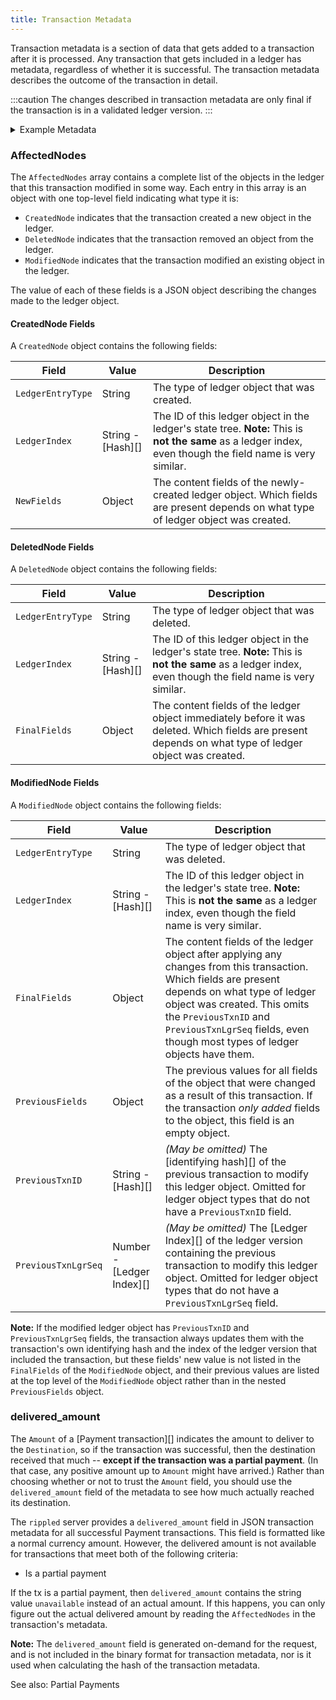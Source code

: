 ```yaml
---
title: Transaction Metadata
---
```

Transaction metadata is a section of data that gets added to a transaction after it is processed. Any transaction that gets included in a ledger has metadata, regardless of whether it is successful. The transaction metadata describes the outcome of the transaction in detail.

:::caution
The changes described in transaction metadata are only final if the transaction is in a validated ledger version.
:::

<details>

<summary>Example Metadata</summary>

The following JSON object shows the metadata for [a complex cross-currency payment](https://xrpcharts.ripple.com/#/transactions/8C55AFC2A2AA42B5CE624AEECDB3ACFDD1E5379D4E5BF74A8460C5E97EF8706B):&#x20;

```json
{
  "AffectedNodes": [
    {
      "ModifiedNode": {
        "FinalFields": {
          "Account": "r9ZoLsJHzMMJLpvsViWQ4Jgx17N8cz1997",
          "Balance": "77349986",
          "Flags": 0,
          "OwnerCount": 2,
          "Sequence": 9
        },
        "LedgerEntryType": "AccountRoot",
        "LedgerIndex": "1E7E658C2D3DF91EFAE5A12573284AD6F526B8F64DD12F013C6F889EF45BEA97",
        "PreviousFields": {
          "OwnerCount": 3
        },
        "PreviousTxnID": "55C11248ACEFC2EFD59755BF88867783AC18EA078517108F942069C2FBE4CF5C",
        "PreviousTxnLgrSeq": 35707468
      }
    },
    {
      "ModifiedNode": {
        "FinalFields": {
          "Balance": {
            "currency": "USD",
            "issuer": "rrrrrrrrrrrrrrrrrrrrBZbvji",
            "value": "2298.927882138068"
          },
          "Flags": 1114112,
          "HighLimit": {
            "currency": "USD",
            "issuer": "rLEsXccBGNR3UPuPu2hUXPjziKC3qKSBun",
            "value": "0"
          },
          "HighNode": "000000000000006B",
          "LowLimit": {
            "currency": "USD",
            "issuer": "rpvvAvaZ7TXHkNLM8UJwCTU6yBU2jDTJ1P",
            "value": "1000000000"
          },
          "LowNode": "0000000000000007"
        },
        "LedgerEntryType": "RippleState",
        "LedgerIndex": "220DDA7164F3F41F3C5223FA3125D4CD368EBB4FB954B5FBFFB6D1EA6DACDD5E",
        "PreviousFields": {
          "Balance": {
            "currency": "USD",
            "issuer": "rrrrrrrrrrrrrrrrrrrrBZbvji",
            "value": "2297.927882138068"
          }
        },
        "PreviousTxnID": "1DB2F9C67C3F42F7B8AB02BA2264254A78A201EC8A9974A1CACEFD51545B1263",
        "PreviousTxnLgrSeq": 43081739
      }
    },
    {
      "ModifiedNode": {
        "FinalFields": {
          "Balance": {
            "currency": "USD",
            "issuer": "rrrrrrrrrrrrrrrrrrrrBZbvji",
            "value": "33403.80553244443"
          },
          "Flags": 1114112,
          "HighLimit": {
            "currency": "USD",
            "issuer": "rhub8VRN55s94qWKDv6jmDy1pUykJzF3wq",
            "value": "0"
          },
          "HighNode": "0000000000001A40",
          "LowLimit": {
            "currency": "USD",
            "issuer": "rd5Sx93pCMgfxwBuofjen2csoFYmY8VrT",
            "value": "1000000000"
          },
          "LowNode": "0000000000000000"
        },
        "LedgerEntryType": "RippleState",
        "LedgerIndex": "38569918AF54B520463CFDDD00EB5ADD8768039BD94E61A5E25C387EA4FDC9A3",
        "PreviousFields": {
          "Balance": {
            "currency": "USD",
            "issuer": "rrrrrrrrrrrrrrrrrrrrBZbvji",
            "value": "33402.80752845242"
          }
        },
        "PreviousTxnID": "38A0E82ADC2DA6C6D59929B73E9812CD1E1384E452FD23D0717EA0037E2FC9E3",
        "PreviousTxnLgrSeq": 43251694
      }
    },
    {
      "ModifiedNode": {
        "FinalFields": {
          "Account": "rBndiPPKs9k5rjBb7HsEiqXKrz8AfUnqWq",
          "BookDirectory": "4627DFFCFF8B5A265EDBD8AE8C14A52325DBFEDAF4F5C32E5B09B13AC59DBA5E",
          "BookNode": "0000000000000000",
          "Flags": 0,
          "OwnerNode": "0000000000000000",
          "Sequence": 407556,
          "TakerGets": {
            "currency": "USD",
            "issuer": "rvYAfWj5gh67oV6fW32ZzP3Aw4Eubs59B",
            "value": "75.1379833998197"
          },
          "TakerPays": "204986996"
        },
        "LedgerEntryType": "Offer",
        "LedgerIndex": "557BDD35E40EAFFE0AC98108A0F4AC4BB812A168CFD5B4E35475F42A60ABD9C8",
        "PreviousFields": {
          "TakerGets": {
            "currency": "USD",
            "issuer": "rvYAfWj5gh67oV6fW32ZzP3Aw4Eubs59B",
            "value": "76.1399833998197"
          },
          "TakerPays": "207720593"
        },
        "PreviousTxnID": "961C575073788979815F103D065CEE449D2EA6EFE8FC8C33C26EC08586925D90",
        "PreviousTxnLgrSeq": 43251680
      }
    },
    {
      "ModifiedNode": {
        "FinalFields": {
          "Account": "r9KG7Du7aFmABzMvDnwuvPaEoMu4Eurwok",
          "Balance": "8080207629",
          "Flags": 0,
          "OwnerCount": 6,
          "Sequence": 1578765
        },
        "LedgerEntryType": "AccountRoot",
        "LedgerIndex": "5A667CB5FBAB4143EDEFBD6EDDD4B6D19C905209C8EE16486D5D7CD6CB083E78",
        "PreviousFields": {
          "Balance": "8080152531",
          "Sequence": 1578764
        },
        "PreviousTxnID": "E3CDFD288620871455634DC1E56439136AACA1DDBCE987BE12F97486AB477375",
        "PreviousTxnLgrSeq": 43251694
      }
    },
    {
      "DeletedNode": {
        "FinalFields": {
          "Account": "r9ZoLsJHzMMJLpvsViWQ4Jgx17N8cz1997",
          "BookDirectory": "A6D5D1C1CC92D56FDDFD4434FB10BD31F63EB991DA3C756653071AFD498D0000",
          "BookNode": "0000000000000000",
          "Flags": 0,
          "OwnerNode": "0000000000000000",
          "PreviousTxnID": "DB028A461E98B0398CAD65F2871B381A6D0B9A21662CA5B033438D83C518C0F2",
          "PreviousTxnLgrSeq": 35686129,
          "Sequence": 7,
          "TakerGets": {
            "currency": "EUR",
            "issuer": "rhub8VRN55s94qWKDv6jmDy1pUykJzF3wq",
            "value": "2.5"
          },
          "TakerPays": {
            "currency": "ETH",
            "issuer": "rcA8X3TVMST1n3CJeAdGk1RdRCHii7N2h",
            "value": "0.05"
          }
        },
        "LedgerEntryType": "Offer",
        "LedgerIndex": "6AA7E5121FEB456F0A899E3D6F25D62ABB408BB67B91C9270E13714401ED72B5"
      }
    },
    {
      "ModifiedNode": {
        "FinalFields": {
          "Account": "rd5Sx93pCMgfxwBuofjen2csoFYmY8VrT",
          "Balance": "8251028196",
          "Flags": 0,
          "OwnerCount": 4,
          "Sequence": 274
        },
        "LedgerEntryType": "AccountRoot",
        "LedgerIndex": "6F830A1B38F827CD4BEC946A40F1E2DF726FC22AFC3918FD621567AF17F49F3A",
        "PreviousFields": {
          "Balance": "8253816902"
        },
        "PreviousTxnID": "38A0E82ADC2DA6C6D59929B73E9812CD1E1384E452FD23D0717EA0037E2FC9E3",
        "PreviousTxnLgrSeq": 43251694
      }
    },
    {
      "ModifiedNode": {
        "FinalFields": {
          "Account": "rd5Sx93pCMgfxwBuofjen2csoFYmY8VrT",
          "BookDirectory": "79C54A4EBD69AB2EADCE313042F36092BE432423CC6A4F784E0CB6D74F25A336",
          "BookNode": "0000000000000000",
          "Flags": 0,
          "OwnerNode": "0000000000000000",
          "Sequence": 273,
          "TakerGets": "8246341599",
          "TakerPays": {
            "currency": "USD",
            "issuer": "rhub8VRN55s94qWKDv6jmDy1pUykJzF3wq",
            "value": "2951.147613535471"
          }
        },
        "LedgerEntryType": "Offer",
        "LedgerIndex": "7FD1EAAE17B7D68AE640FFC56CECC3999B4F938EFFF6EA6887B6CC8BD9DBDC63",
        "PreviousFields": {
          "TakerGets": "8249130305",
          "TakerPays": {
            "currency": "USD",
            "issuer": "rhub8VRN55s94qWKDv6jmDy1pUykJzF3wq",
            "value": "2952.145617527486"
          }
        },
        "PreviousTxnID": "38A0E82ADC2DA6C6D59929B73E9812CD1E1384E452FD23D0717EA0037E2FC9E3",
        "PreviousTxnLgrSeq": 43251694
      }
    },
    {
      "ModifiedNode": {
        "FinalFields": {
          "Balance": {
            "currency": "USD",
            "issuer": "rrrrrrrrrrrrrrrrrrrrBZbvji",
            "value": "-11.68225001668339"
          },
          "Flags": 131072,
          "HighLimit": {
            "currency": "USD",
            "issuer": "r9cZA1mLK5R5Am25ArfXFmqgNwjZgnfk59",
            "value": "5000"
          },
          "HighNode": "0000000000000000",
          "LowLimit": {
            "currency": "USD",
            "issuer": "rvYAfWj5gh67oV6fW32ZzP3Aw4Eubs59B",
            "value": "0"
          },
          "LowNode": "000000000000004A"
        },
        "LedgerEntryType": "RippleState",
        "LedgerIndex": "826CF5BFD28F3934B518D0BDF3231259CBD3FD0946E3C3CA0C97D2C75D2D1A09",
        "PreviousFields": {
          "Balance": {
            "currency": "USD",
            "issuer": "rrrrrrrrrrrrrrrrrrrrBZbvji",
            "value": "-10.68225001668339"
          }
        },
        "PreviousTxnID": "28B271F7C27C1A267F32FFCD8B1795C5D3B1DC761AD705E3A480139AA8B61B09",
        "PreviousTxnLgrSeq": 43237130
      }
    },
    {
      "ModifiedNode": {
        "FinalFields": {
          "Account": "rBndiPPKs9k5rjBb7HsEiqXKrz8AfUnqWq",
          "Balance": "8276201534",
          "Flags": 0,
          "OwnerCount": 5,
          "Sequence": 407558
        },
        "LedgerEntryType": "AccountRoot",
        "LedgerIndex": "880C6FB7B9C0083211F950E4449AD45895C0EC1114B5112CE1320AC7275E3237",
        "PreviousFields": {
          "Balance": "8273467937"
        },
        "PreviousTxnID": "CB4B54942F11510A47D2731C3260429093F24016B366CBF15D8EC4B705372F02",
        "PreviousTxnLgrSeq": 43251683
      }
    },
    {
      "ModifiedNode": {
        "FinalFields": {
          "Balance": {
            "currency": "USD",
            "issuer": "rrrrrrrrrrrrrrrrrrrrBZbvji",
            "value": "-6557.745685633666"
          },
          "Flags": 2228224,
          "HighLimit": {
            "currency": "USD",
            "issuer": "rBndiPPKs9k5rjBb7HsEiqXKrz8AfUnqWq",
            "value": "1000000000"
          },
          "HighNode": "0000000000000000",
          "LowLimit": {
            "currency": "USD",
            "issuer": "rvYAfWj5gh67oV6fW32ZzP3Aw4Eubs59B",
            "value": "0"
          },
          "LowNode": "0000000000000512"
        },
        "LedgerEntryType": "RippleState",
        "LedgerIndex": "8A9FEE5192E334195314B5C162BC78F7452ADB14E06839D48943BAE05EE1967F",
        "PreviousFields": {
          "Balance": {
            "currency": "USD",
            "issuer": "rrrrrrrrrrrrrrrrrrrrBZbvji",
            "value": "-6558.747685633666"
          }
        },
        "PreviousTxnID": "961C575073788979815F103D065CEE449D2EA6EFE8FC8C33C26EC08586925D90",
        "PreviousTxnLgrSeq": 43251680
      }
    },
    {
      "ModifiedNode": {
        "FinalFields": {
          "Balance": {
            "currency": "GCB",
            "issuer": "rrrrrrrrrrrrrrrrrrrrBZbvji",
            "value": "9990651675.348776"
          },
          "Flags": 3211264,
          "HighLimit": {
            "currency": "GCB",
            "issuer": "rHaans8PtgwbacHvXAL3u6TG28gTAtCwr8",
            "value": "0"
          },
          "HighNode": "0000000000000000",
          "LowLimit": {
            "currency": "GCB",
            "issuer": "r9KG7Du7aFmABzMvDnwuvPaEoMu4Eurwok",
            "value": "10000000000"
          },
          "LowNode": "0000000000000000"
        },
        "LedgerEntryType": "RippleState",
        "LedgerIndex": "A2B41EE7818A5756B6A2276BDBB3CE0ED3A3B350787FD6B76E5EA1354A8F20D2",
        "PreviousFields": {
          "Balance": {
            "currency": "GCB",
            "issuer": "rrrrrrrrrrrrrrrrrrrrBZbvji",
            "value": "9990651678.137482"
          }
        },
        "PreviousTxnID": "961C575073788979815F103D065CEE449D2EA6EFE8FC8C33C26EC08586925D90",
        "PreviousTxnLgrSeq": 43251680
      }
    },
    {
      "DeletedNode": {
        "FinalFields": {
          "ExchangeRate": "53071AFD498D0000",
          "Flags": 0,
          "RootIndex": "A6D5D1C1CC92D56FDDFD4434FB10BD31F63EB991DA3C756653071AFD498D0000",
          "TakerGetsCurrency": "0000000000000000000000004555520000000000",
          "TakerGetsIssuer": "2ADB0B3959D60A6E6991F729E1918B7163925230",
          "TakerPaysCurrency": "0000000000000000000000004554480000000000",
          "TakerPaysIssuer": "06CC4A6D023E68AA3499C6DE3E9F2DC52B8BA254"
        },
        "LedgerEntryType": "DirectoryNode",
        "LedgerIndex": "A6D5D1C1CC92D56FDDFD4434FB10BD31F63EB991DA3C756653071AFD498D0000"
      }
    },
    {
      "ModifiedNode": {
        "FinalFields": {
          "Flags": 0,
          "Owner": "r9ZoLsJHzMMJLpvsViWQ4Jgx17N8cz1997",
          "RootIndex": "A83C1B192A27582EDB320EBD7A3FE58D7042CE04B67A2B3D87FDD63D871E12D7"
        },
        "LedgerEntryType": "DirectoryNode",
        "LedgerIndex": "A83C1B192A27582EDB320EBD7A3FE58D7042CE04B67A2B3D87FDD63D871E12D7"
      }
    },
    {
      "ModifiedNode": {
        "FinalFields": {
          "Balance": {
            "currency": "USD",
            "issuer": "rrrrrrrrrrrrrrrrrrrrBZbvji",
            "value": "0"
          },
          "Flags": 65536,
          "HighLimit": {
            "currency": "USD",
            "issuer": "rLEsXccBGNR3UPuPu2hUXPjziKC3qKSBun",
            "value": "0"
          },
          "HighNode": "0000000000000002",
          "LowLimit": {
            "currency": "USD",
            "issuer": "r9cZA1mLK5R5Am25ArfXFmqgNwjZgnfk59",
            "value": "1"
          },
          "LowNode": "0000000000000000"
        },
        "LedgerEntryType": "RippleState",
        "LedgerIndex": "C493ABA2619D0FC6355BA862BC8312DF8266FBE76AFBA9636E857F7EAC874A99",
        "PreviousFields": {
          "Balance": {
            "currency": "USD",
            "issuer": "rrrrrrrrrrrrrrrrrrrrBZbvji",
            "value": "1"
          }
        },
        "PreviousTxnID": "28B271F7C27C1A267F32FFCD8B1795C5D3B1DC761AD705E3A480139AA8B61B09",
        "PreviousTxnLgrSeq": 43237130
      }
    },
    {
      "ModifiedNode": {
        "FinalFields": {
          "Account": "r9KG7Du7aFmABzMvDnwuvPaEoMu4Eurwok",
          "BookDirectory": "E6E8A9842EA2ED1FD5D0599343692CE1EBF977AEA751B7DC5B038D7EA4C68000",
          "BookNode": "0000000000000000",
          "Flags": 65536,
          "OwnerNode": "0000000000000000",
          "Sequence": 39018,
          "TakerGets": {
            "currency": "GCB",
            "issuer": "rHaans8PtgwbacHvXAL3u6TG28gTAtCwr8",
            "value": "9990651675.348776"
          },
          "TakerPays": "9990651675348776"
        },
        "LedgerEntryType": "Offer",
        "LedgerIndex": "C939B9B2C5803DD6D89B792E72470F79CBE9F9E999691789E0B68C3808BDDD8E",
        "PreviousFields": {
          "TakerGets": {
            "currency": "GCB",
            "issuer": "rHaans8PtgwbacHvXAL3u6TG28gTAtCwr8",
            "value": "9990651678.137482"
          },
          "TakerPays": "9990651678137482"
        },
        "PreviousTxnID": "961C575073788979815F103D065CEE449D2EA6EFE8FC8C33C26EC08586925D90",
        "PreviousTxnLgrSeq": 43251680
      }
    },
    {
      "ModifiedNode": {
        "FinalFields": {
          "Balance": {
            "currency": "USD",
            "issuer": "rrrrrrrrrrrrrrrrrrrrBZbvji",
            "value": "2963.413395452545"
          },
          "Flags": 65536,
          "HighLimit": {
            "currency": "USD",
            "issuer": "rhub8VRN55s94qWKDv6jmDy1pUykJzF3wq",
            "value": "0"
          },
          "HighNode": "0000000000001A97",
          "LowLimit": {
            "currency": "USD",
            "issuer": "rpvvAvaZ7TXHkNLM8UJwCTU6yBU2jDTJ1P",
            "value": "0"
          },
          "LowNode": "0000000000000007"
        },
        "LedgerEntryType": "RippleState",
        "LedgerIndex": "E4D1FBD5CB72A1D3EE38C21F3BCB13E454FCB469CD01C1366E0008A031E6A7FC",
        "PreviousFields": {
          "Balance": {
            "currency": "USD",
            "issuer": "rrrrrrrrrrrrrrrrrrrrBZbvji",
            "value": "2964.413395452545"
          }
        },
        "PreviousTxnID": "1DB2F9C67C3F42F7B8AB02BA2264254A78A201EC8A9974A1CACEFD51545B1263",
        "PreviousTxnLgrSeq": 43081739
      }
    }
  ],
  "DeliveredAmount": {
    "currency": "GCB",
    "issuer": "rHaans8PtgwbacHvXAL3u6TG28gTAtCwr8",
    "value": "2.788706"
  },
  "TransactionIndex": 38,
  "TransactionResult": "tesSUCCESS",
  "delivered_amount": {
    "currency": "GCB",
    "issuer": "rHaans8PtgwbacHvXAL3u6TG28gTAtCwr8",
    "value": "2.788706"
  }
}
```



</details>

### AffectedNodes

The `AffectedNodes` array contains a complete list of the objects in the ledger that this transaction modified in some way. Each entry in this array is an object with one top-level field indicating what type it is:

* `CreatedNode` indicates that the transaction created a new object in the ledger.
* `DeletedNode` indicates that the transaction removed an object from the ledger.
* `ModifiedNode` indicates that the transaction modified an existing object in the ledger.

The value of each of these fields is a JSON object describing the changes made to the ledger object.

#### CreatedNode Fields

A `CreatedNode` object contains the following fields:

| Field             | Value               | Description                                                                                                                                                |
| ----------------- | ------------------- | ---------------------------------------------------------------------------------------------------------------------------------------------------------- |
| `LedgerEntryType` | String              | The type of ledger object that was created.                                                                                                                |
| `LedgerIndex`     | String - \[Hash]\[] | The ID of this ledger object in the ledger's state tree. **Note:** This is **not the same** as a ledger index, even though the field name is very similar. |
| `NewFields`       | Object              | The content fields of the newly-created ledger object. Which fields are present depends on what type of ledger object was created.                         |

#### DeletedNode Fields

A `DeletedNode` object contains the following fields:

| Field             | Value               | Description                                                                                                                                                |
| ----------------- | ------------------- | ---------------------------------------------------------------------------------------------------------------------------------------------------------- |
| `LedgerEntryType` | String              | The type of ledger object that was deleted.                                                                                                                |
| `LedgerIndex`     | String - \[Hash]\[] | The ID of this ledger object in the ledger's state tree. **Note:** This is **not the same** as a ledger index, even though the field name is very similar. |
| `FinalFields`     | Object              | The content fields of the ledger object immediately before it was deleted. Which fields are present depends on what type of ledger object was created.     |

#### ModifiedNode Fields

A `ModifiedNode` object contains the following fields:

| Field               | Value                       | Description                                                                                                                                                                                                                                                                              |
| ------------------- | --------------------------- | ---------------------------------------------------------------------------------------------------------------------------------------------------------------------------------------------------------------------------------------------------------------------------------------- |
| `LedgerEntryType`   | String                      | The type of ledger object that was deleted.                                                                                                                                                                                                                                              |
| `LedgerIndex`       | String - \[Hash]\[]         | The ID of this ledger object in the ledger's state tree. **Note:** This is **not the same** as a ledger index, even though the field name is very similar.                                                                                                                               |
| `FinalFields`       | Object                      | The content fields of the ledger object after applying any changes from this transaction. Which fields are present depends on what type of ledger object was created. This omits the `PreviousTxnID` and `PreviousTxnLgrSeq` fields, even though most types of ledger objects have them. |
| `PreviousFields`    | Object                      | The previous values for all fields of the object that were changed as a result of this transaction. If the transaction _only added_ fields to the object, this field is an empty object.                                                                                                 |
| `PreviousTxnID`     | String - \[Hash]\[]         | _(May be omitted)_ The \[identifying hash]\[] of the previous transaction to modify this ledger object. Omitted for ledger object types that do not have a `PreviousTxnID` field.                                                                                                        |
| `PreviousTxnLgrSeq` | Number - \[Ledger Index]\[] | _(May be omitted)_ The \[Ledger Index]\[] of the ledger version containing the previous transaction to modify this ledger object. Omitted for ledger object types that do not have a `PreviousTxnLgrSeq` field.                                                                          |

**Note:** If the modified ledger object has `PreviousTxnID` and `PreviousTxnLgrSeq` fields, the transaction always updates them with the transaction's own identifying hash and the index of the ledger version that included the transaction, but these fields' new value is not listed in the `FinalFields` of the `ModifiedNode` object, and their previous values are listed at the top level of the `ModifiedNode` object rather than in the nested `PreviousFields` object.

### delivered_amount

The `Amount` of a \[Payment transaction]\[] indicates the amount to deliver to the `Destination`, so if the transaction was successful, then the destination received that much -- **except if the transaction was a partial payment**. (In that case, any positive amount up to `Amount` might have arrived.) Rather than choosing whether or not to trust the `Amount` field, you should use the `delivered_amount` field of the metadata to see how much actually reached its destination.

The `rippled` server provides a `delivered_amount` field in JSON transaction metadata for all successful Payment transactions. This field is formatted like a normal currency amount. However, the delivered amount is not available for transactions that meet both of the following criteria:

* Is a partial payment

If the tx is a partial payment, then `delivered_amount` contains the string value `unavailable` instead of an actual amount. If this happens, you can only figure out the actual delivered amount by reading the `AffectedNodes` in the transaction's metadata.

**Note:** The `delivered_amount` field is generated on-demand for the request, and is not included in the binary format for transaction metadata, nor is it used when calculating the hash of the transaction metadata.

See also: Partial Payments
